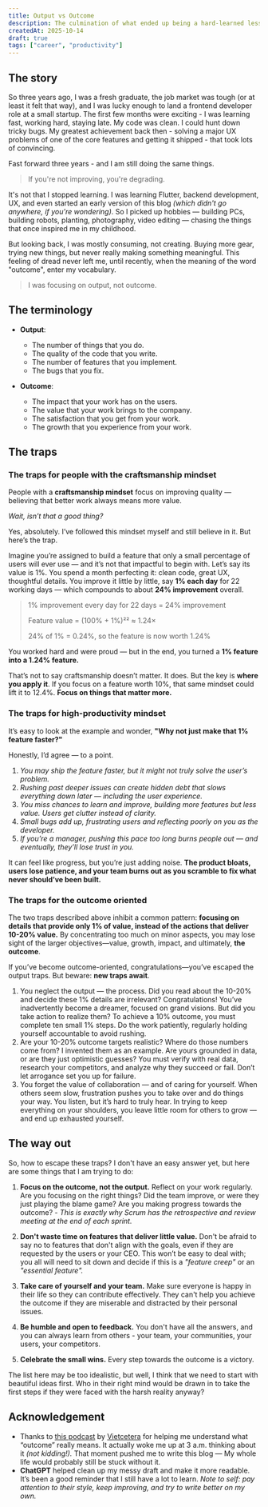 ```yaml
---
title: Output vs Outcome
description: The culmination of what ended up being a hard-learned lesson after 3 years working as a software engineer.
createdAt: 2025-10-14
draft: true
tags: ["career", "productivity"]
---
```


## The story

So three years ago, I was a fresh graduate, the job market was tough (or at least it felt that way), and I was lucky enough to land a frontend developer role at a small startup. The first few months were exciting - I was learning fast, working hard, staying late. My code was clean. I could hunt down tricky bugs. My greatest achievement back then - solving a major UX problems of one of the core features and getting it shipped - that took lots of convincing.

Fast forward three years - and I am still doing the same things.

> If you're not improving, you're degrading.

It's not that I stopped learning. I was learning Flutter, backend development, UX, and even started an early version of this blog _(which didn't go anywhere, if you're wondering)_. So I picked up hobbies — building PCs, building robots, planting, photography, video editing — chasing the things that once inspired me in my childhood.

But looking back, I was mostly consuming, not creating. Buying more gear, trying new things, but never really making something meaningful. This feeling of dread never left me, until recently, when the meaning of the word "outcome", enter my vocabulary.

> I was focusing on output, not outcome.

## The terminology

- **Output**:
  - The number of things that you do.
  - The quality of the code that you write.
  - The number of features that you implement.
  - The bugs that you fix.

- **Outcome**:
  - The impact that your work has on the users.
  - The value that your work brings to the company.
  - The satisfaction that you get from your work.
  - The growth that you experience from your work.

## The traps

### The traps for people with the craftsmanship mindset

People with a **craftsmanship mindset** focus on improving quality — believing that better work always means more value.

*Wait, isn’t that a good thing?*

Yes, absolutely. I’ve followed this mindset myself and still believe in it. But here’s the trap.

Imagine you’re assigned to build a feature that only a small percentage of users will ever use — and it’s not that impactful to begin with. Let’s say its value is 1%. You spend a month perfecting it: clean code, great UX, thoughtful details. You improve it little by little, say **1% each day** for 22 working days — which compounds to about **24% improvement** overall.

> 1% improvement every day for 22 days = 24% improvement
>
> Feature value = (100% + 1%)²² ≈ 1.24×
>
> 24% of 1% = 0.24%, so the feature is now worth 1.24%

You worked hard and were proud — but in the end, you turned a **1% feature into a 1.24% feature.**

That’s not to say craftsmanship doesn’t matter. It does. But the key is **where you apply it**. If you focus on a feature worth 10%, that same mindset could lift it to 12.4%.
**Focus on things that matter more.**

### The traps for high-productivity mindset

It’s easy to look at the example and wonder, **"Why not just make that 1% feature faster?"**

Honestly, I’d agree — to a point.

1. *You may ship the feature faster, but it might not truly solve the user’s problem.*
2. *Rushing past deeper issues can create hidden debt that slows everything down later — including the user experience.*
3. *You miss chances to learn and improve, building more features but less value. Users get clutter instead of clarity.*
4. *Small bugs add up, frustrating users and reflecting poorly on you as the developer.*
5. *If you’re a manager, pushing this pace too long burns people out — and eventually, they’ll lose trust in you.*

It can feel like progress, but you’re just adding noise. **The product bloats, users lose patience, and your team burns out as you scramble to fix what never should’ve been built.**

### The traps for the outcome oriented

The two traps described above inhibit a common pattern: **focusing on details that provide only 1% of value, instead of the actions that deliver 10-20% value.** By concentrating too much on minor aspects, you may lose sight of the larger objectives—value, growth, impact, and ultimately, **the outcome**.

If you’ve become outcome-oriented, congratulations—you’ve escaped the output traps. But beware: **new traps await**.

1. You neglect the output — the process. Did you read about the 10-20% and decide these 1% details are irrelevant? Congratulations! You’ve inadvertently become a dreamer, focused on grand visions. But did you take action to realize them? To achieve a 10% outcome, you must complete ten small 1% steps. Do the work patiently, regularly holding yourself accountable to avoid rushing.
2. Are your 10-20% outcome targets realistic? Where do those numbers come from? I invented them as an example. Are yours grounded in data, or are they just optimistic guesses? You must verify with real data, research your competitors, and analyze why they succeed or fail. Don’t let arrogance set you up for failure.
3. You forget the value of collaboration — and of caring for yourself. When others seem slow, frustration pushes you to take over and do things your way. You listen, but it’s hard to truly hear. In trying to keep everything on your shoulders, you leave little room for others to grow — and end up exhausted yourself.

## The way out

So, how to escape these traps? I don't have an easy answer yet, but here are some things that I am trying to do:

1. **Focus on the outcome, not the output.** Reflect on your work regularly. Are you focusing on the right things? Did the team improve, or were they just playing the blame game? Are you making progress towards the outcome? - *This is exactly why Scrum has the retrospective and review meeting at the end of each sprint.*

2. **Don't waste time on features that deliver little value.** Don't be afraid to say no to features that don't align with the goals, even if they are requested by the users or your CEO. This won’t be easy to deal with; you all will need to sit down and decide if this is a *"feature creep"* or an *"essential feature".*

3. **Take care of yourself and your team.** Make sure everyone is happy in their life so they can contribute effectively. They can't help you achieve the outcome if they are miserable and distracted by their personal issues.

4. **Be humble and open to feedback.** You don't have all the answers, and you can always learn from others - your team, your communities, your users, your competitors.

5. **Celebrate the small wins.** Every step towards the outcome is a victory.

The list here may be too idealistic, but well, I think that we need to start with beautiful ideas first. Who in their right mind would be drawn in to take the first steps if they were faced with the harsh reality anyway?

## Acknowledgement

- Thanks to [this podcast](https://youtu.be/k45CLMs0x2Y?si=NfM28AK-qZ93xxwp) by [Vietcetera](https://vietcetera.com) for helping me understand what “outcome” really means. It actually woke me up at 3 a.m. thinking about it *(not kidding!).* That moment pushed me to write this blog — My whole life would probably still be stuck without it.
- **ChatGPT** helped clean up my messy draft and make it more readable. It’s been a good reminder that I still have a lot to learn. *Note to self: pay attention to their style, keep improving, and try to write better on my own.*

